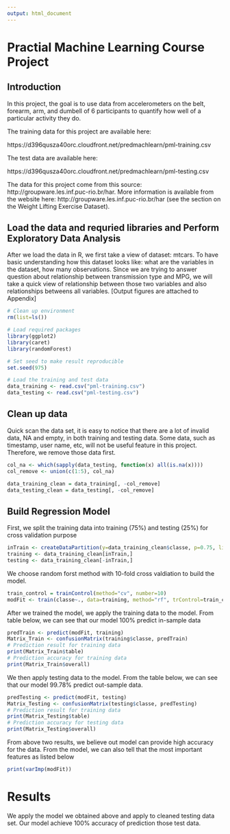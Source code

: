 ```yaml
---
output: html_document
---
```

# Practial Machine Learning Course Project

## Introduction
In this project, the goal is to use data from accelerometers on the belt, forearm, arm, and dumbell of 6 participants to quantify how well of a particular activity they do. 

The training data for this project are available here: 

https://d396qusza40orc.cloudfront.net/predmachlearn/pml-training.csv

The test data are available here: 

https://d396qusza40orc.cloudfront.net/predmachlearn/pml-testing.csv

The data for this project come from this source: http://groupware.les.inf.puc-rio.br/har. More information is available from the website here: http://groupware.les.inf.puc-rio.br/har (see the section on the Weight Lifting Exercise Dataset).  

## Load the data and requried libraries and Perform Exploratory Data Analysis
After we load the data in R, we first take a view of dataset: mtcars. To have basic understanding how this dataset looks like: what are the variables in the dataset, how many observations. Since we are trying to answer question about relationship between transmission type and MPG, we will take a quick view of relationship between those two variables and also relationships betweens all variables. [Output figures are attached to Appendix]

```r
# Clean up environment
rm(list=ls())

# Load required packages
library(ggplot2)
library(caret)
library(randomForest)

# Set seed to make result reproducible
set.seed(975)

# Load the training and test data
data_training <- read.csv("pml-training.csv")
data_testing <- read.csv("pml-testing.csv")

```
## Clean up data

Quick scan the data set, it is easy to notice that there are a lot of invalid data, NA and empty, in both training and testing data. Some data, such as timestamp, user name, etc, will not be useful feature  in this project. Therefore, we remove those data first.

```r

col_na <- which(sapply(data_testing, function(x) all(is.na(x))))
col_remove <- union(c(1:5), col_na)

data_training_clean = data_training[, -col_remove]
data_testing_clean = data_testing[, -col_remove]

```

## Build Regression Model

First, we split the training data into training (75%) and testing (25%) for cross validation purpose

```r

inTrain <- createDataPartition(y=data_training_clean$classe, p=0.75, list=FALSE)
training <- data_training_clean[inTrain,]
testing <- data_training_clean[-inTrain,]

```
We choose random forst method with 10-fold cross valdiation to build the model.

```r
train_control = trainControl(method="cv", number=10)
modFit <- train(classe~., data=training, method="rf", trControl=train_control)
```
After we trained the model, we apply the training data to the model. From table below, we can see that our model 100% predict in-sample data
```r

predTrain <- predict(modFit, training)
Matrix_Train <- confusionMatrix(training$classe, predTrain)
# Prediction result for training data
print(Matrix_Train$table)
# Prediction accuracy for training data
print(Matrix_Train$overall)

```
We then apply testing data to the model. From the table below, we can see that our model 99.78% predict out-sample data.
```r

predTesting <- predict(modFit, testing)
Matrix_Testing <- confusionMatrix(testing$classe, predTesting)
# Prediction result for training data
print(Matrix_Testing$table)
# Prediction accuracy for testing data
print(Matrix_Testing$overall)
```
From above two results, we believe out model can provide high accuracy for the data. From the model, we can also tell that the most important features as listed below
```r

print(varImp(modFit))
```

# Results
We apply the model we obtained above and apply to cleaned testing data set. Our model achieve 100% accuracy of prediction those test data.
